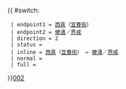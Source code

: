 {{ #switch: {{{format|}}}
  | endpoint1 = [[西貢市|西貢]]（[[宜春街]]）
  | endpoint2 = [[蠔涌]]／[[界咸]]
  | direction = 2
  | status =
  | inline = [[西貢市|西貢]]（[[宜春街]]） ↔ [[蠔涌]]／[[界咸]]
  | normal =
  | full =
}}<noinclude>[[category:新界專線小巴路線模板|002]]</noinclude>